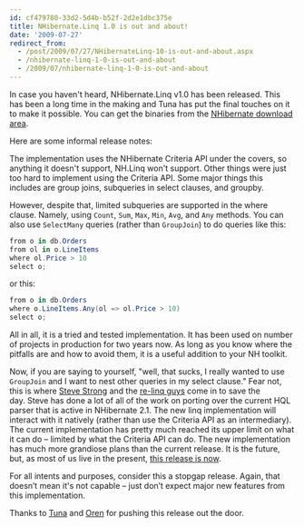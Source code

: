 ```yaml
---
id: cf479780-33d2-5d4b-b52f-2d2e1dbc375e
title: NHibernate.Linq 1.0 is out and about!
date: '2009-07-27'
redirect_from:
  - /post/2009/07/27/NHibernateLinq-10-is-out-and-about.aspx
  - /nhibernate-linq-1-0-is-out-and-about
  - /2009/07/nhibernate-linq-1-0-is-out-and-about
---
```


In case you haven't heard, NHibernate.Linq v1.0 has been released. This has been a long time in the making and Tuna has put the final touches on it to make it possible. You can get the binaries from the [NHibernate download area](http://sourceforge.net/projects/nhibernate/files/).

Here are some informal release notes:

The implementation uses the NHibernate Criteria API under the covers, so anything it doesn't support, NH.Linq won't support. Other things were just too hard to implement using the Criteria API. Some major things this includes are group joins, subqueries in select clauses, and groupby.

However, despite that, limited subqueries are supported in the where clause. Namely, using `Count`, `Sum`, `Max`, `Min`, `Avg`, and `Any` methods. You can also use `SelectMany` queries (rather than `GroupJoin`) to do queries like this:

```csharp
from o in db.Orders
from ol in o.LineItems
where ol.Price > 10
select o;
```

or this:

```csharp
from o in db.Orders
where o.LineItems.Any(ol => ol.Price > 10)
select o;
```

All in all, it is a tried and tested implementation. It has been used on number of projects in production for two years now. As long as you know where the pitfalls are and how to avoid them, it is a useful addition to your NH toolkit.

Now, if you are saying to yourself, "well, that sucks, I really wanted to use `GroupJoin` and I want to nest other queries in my select clause." Fear not, this is where [Steve Strong](http://blogs.imeta.co.uk/sstrong/archive/2009/06/11/708.aspx) and the [re-linq guys](http://www.re-motion.org/) come in to save the day. Steve has done <span class="correction">a lot of</span> all of the work on porting over the current HQL parser that is active in NHibernate 2.1. The new linq implementation will interact with it natively (rather than use the Criteria API as an intermediary). The current implementation has pretty much reached its upper limit on what it can do – limited by what the Criteria API can do. The new implementation has much more grandiose plans than the current release. It is the future, but, as most of us live in the present, [this release is now](http://sourceforge.net/projects/nhibernate/files/NHibernate/2.1.0.GA/NHibernate.Linq-1.0.0.GA-bin.zip/download).

For all intents and purposes, consider this a stopgap release. Again, that doesn’t mean it's not capable – just don’t expect major new features from this implementation.

Thanks to [Tuna](https://github.com/tunatoksoz) and [Oren](http://ayende.com/) for pushing this release out the door.